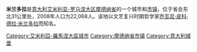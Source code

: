 '''米兰多拉'''是[[意大利|意大利]][[艾米利亚-罗马涅大区|艾米利亚-罗马涅大区]][[摩德纳省|摩德纳省]]的一个城市和[[市镇_(意大利)|市镇]]，位于省会东北31公里处，2008年人口为22,068人。该地以文艺复兴时期哲学家[[乔瓦尼·皮科·德拉·米兰多拉|乔瓦尼·皮科·德拉·米兰多拉]]而知名。

[[Category:艾米利亞-羅馬涅大區城市|Category:艾米利亞-羅馬涅大區城市]]
[[Category:摩德纳省市镇|Category:摩德纳省市镇]]
[[Category:意大利城堡|Category:意大利城堡]]